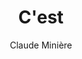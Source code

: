 ---
title: "C'est"
publishedAt: "1999-10-01"
author: "Claude Minière"
tag: "texte"
images:
  - "/images/gallery/Heidsieck-Pérez1.jpeg"
---